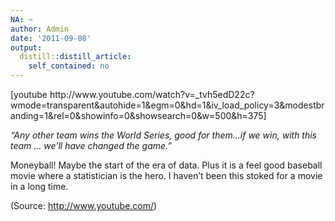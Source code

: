 ```yaml
---
NA: ~
author: Admin
date: '2011-09-08'
output:
  distill::distill_article:
    self_contained: no
---
```


[youtube http://www.youtube.com/watch?v=\_tvh5edD22c?wmode=transparent&autohide=1&egm=0&hd=1&iv\_load_policy=3&modestbranding=1&rel=0&showinfo=0&showsearch=0&w=500&h=375]

_&#8220;Any other team wins the World Series, good for them&#8230;if we win, with this team &#8230; we&#8217;ll have changed the game.&#8221;_

Moneyball! Maybe the start of the era of data. Plus it is a feel good baseball movie where a statistician is the hero. I haven&#8217;t been this stoked for a movie in a long time.

<div class="attribution">
  (<span>Source:</span> <a href="http://www.youtube.com/">http://www.youtube.com/</a>)
</div>
